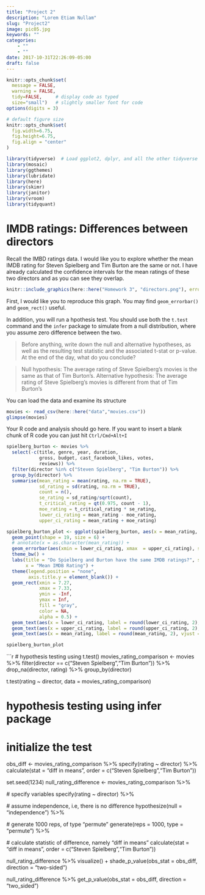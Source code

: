 ```yaml
---
title: "Project 2"
description: "Lorem Etiam Nullam"
slug: "Project2"
image: pic05.jpg
keywords: ""
categories: 
    - ""
    - ""
date: 2017-10-31T22:26:09-05:00
draft: false
---
```

```r
knitr::opts_chunk$set(
  message = FALSE, 
  warning = FALSE, 
  tidy=FALSE,     # display code as typed
  size="small")   # slightly smaller font for code
options(digits = 3)

# default figure size
knitr::opts_chunk$set(
  fig.width=6.75, 
  fig.height=6.75,
  fig.align = "center"
)
```

```r
library(tidyverse)  # Load ggplot2, dplyr, and all the other tidyverse packages
library(mosaic)
library(ggthemes)
library(lubridate)
library(here)
library(skimr)
library(janitor)
library(vroom)
library(tidyquant)
```

# IMDB ratings: Differences between directors

Recall the IMBD ratings data. I would like you to explore whether the mean IMDB rating for Steven Spielberg and Tim Burton are the same or not. I have already calculated the confidence intervals for the mean ratings of these two directors and as you can see they overlap.

```r
knitr::include_graphics(here::here("Homework 3", "directors.png"), error = FALSE)
```

First, I would like you to reproduce this graph. You may find `geom_errorbar()` and `geom_rect()` useful.

In addition, you will run a hpothesis test. You should use both the `t.test` command and the `infer` package to simulate from a null distribution, where you assume zero difference between the two.

> Before anything, write down the null and alternative hypotheses, as well as the resulting test statistic and the associated t-stat or p-value. At the end of the day, what do you conclude?

> Null hypothesis: The average rating of Steve Spielberg's movies is the same as that of Tim Burton's. 
Alternative hypothesis: The average rating of Steve Spielberg's movies is different from that of Tim Burton's

You can load the data and examine its structure

```r
movies <- read_csv(here::here("data","movies.csv"))
glimpse(movies)
```

Your R code and analysis should go here. If you want to insert a blank chunk of R code you can just hit `Ctrl/Cmd+Alt+I`


```r
spielberg_burton <- movies %>% 
  select(-c(title, genre, year, duration, 
            gross, budget, cast_facebook_likes, votes,
            reviews)) %>% 
  filter(director %in% c("Steven Spielberg", "Tim Burton")) %>% 
  group_by(director) %>% 
  summarise(mean_rating = mean(rating, na.rm = TRUE),
            sd_rating = sd(rating, na.rm = TRUE),
            count = n(),
            se_rating = sd_rating/sqrt(count),
            t_critical_rating = qt(0.975, count - 1),
            moe_rating = t_critical_rating * se_rating,
            lower_ci_rating = mean_rating - moe_rating,
            upper_ci_rating = mean_rating + moe_rating)

spielberg_burton_plot <- ggplot(spielberg_burton, aes(x = mean_rating, y = director, color = director)) +
  geom_point(shape = 19, size = 6) +
  # annotate(x = as.character(mean_rating)) +
  geom_errorbar(aes(xmin = lower_ci_rating, xmax  = upper_ci_rating), size = 1.5) +
  theme_bw() +
  labs(title = "Do Spielberg and Burton have the same IMDB ratings?", subtitle = "95% confidence intervals overlap", 
       x = "Mean IMDB Rating") +
  theme(legend.position = "none",
        axis.title.y = element_blank()) +
  geom_rect(xmin = 7.27,
            xmax = 7.33,
            ymin = -Inf,
            ymax = Inf,
            fill = "gray",
            color = NA,
            alpha = 0.5) +
  geom_text(aes(x = lower_ci_rating, label = round(lower_ci_rating, 2), vjust = 7, hjust = 0.55)) +
  geom_text(aes(x = upper_ci_rating, label = round(upper_ci_rating, 2), vjust = 7, hjust = 0.55)) +
  geom_text(aes(x = mean_rating, label = round(mean_rating, 2), vjust = 3, hjust = 0.55))

spielberg_burton_plot
```

```r
# hypothesis testing using t.test() 
movies_rating_comparison <- movies %>% 
  filter(director == c("Steven Spielberg","Tim Burton")) %>%
  drop_na(director, rating) %>%
  group_by(director)

t.test(rating ~ director, data = movies_rating_comparison)

# hypothesis testing using infer package
# initialize the test
obs_diff <- movies_rating_comparison %>%
  specify(rating ~ director) %>%
  calculate(stat = "diff in means", order = c("Steven Spielberg","Tim Burton"))

set.seed(1234)
null_rating_difference <- movies_rating_comparison %>%
  
  # specify variables
  specify(rating ~ director) %>%
    
  # assume independence, i.e, there is no difference
  hypothesize(null = "independence") %>% 
  
  # generate 1000 reps, of type "permute"
  generate(reps = 1000, type = "permute") %>%
  
  # calculate statistic of difference, namely "diff in means"
  calculate(stat = "diff in means", order = c("Steven Spielberg","Tim Burton"))

null_rating_difference %>% visualize() +
  shade_p_value(obs_stat = obs_diff, direction = "two-sided")

null_rating_difference %>%
  get_p_value(obs_stat = obs_diff, direction = "two_sided")